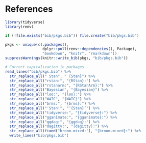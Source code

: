 # References {-}

```r
library(tidyverse)
library(renv)

if (!file.exists("bib/pkgs.bib")) file.create("bib/pkgs.bib")

pkgs <- unique(c(.packages(),
                 dplyr::pull(renv::dependencies(), Package),
                 "bookdown", "knitr", "rmarkdown"))
suppressWarnings(knitr::write_bib(pkgs, "bib/pkgs.bib"))

# Correct capitalization in packages
read_lines("bib/pkgs.bib") %>%
  str_replace_all(" Stan", " {Stan}") %>%
  str_replace_all("rstan:", "{RStan}:") %>%
  str_replace_all("rstanarm:", "{RStanArm}:") %>%
  str_replace_all("Bayesian", "{Bayesian}") %>%
  str_replace_all("loo:", "{loo}:") %>%
  str_replace_all("WAIC", "{WAIC}") %>%
  str_replace_all("brms:", "{brms}:") %>%
  str_replace_all("'Stan'", "‘{Stan}’") %>%
  str_replace_all("tidyverse:", "{tidyverse}:") %>%
  str_replace_all("gganimate:", "{gganimate}:") %>%
  str_replace_all("ggdag:", "{ggdag}:") %>%
  str_replace_all("dagitty:", "{dagitty}:") %>%
  str_replace_all(fixed("broom.mixed:"), "{broom.mixed}:") %>%
  write_lines("bib/pkgs.bib")
```

<div id='refs'></div>
